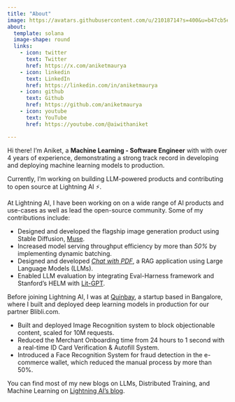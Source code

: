 ```yaml
---
title: "About"
image: https://avatars.githubusercontent.com/u/21018714?s=400&u=b47cb5eb401714a0e38aa8d32ec7031e5c30e346&v=4
about:
  template: solana
  image-shape: round
  links:
    - icon: twitter
      text: Twitter
      href: https://x.com/aniketmaurya
    - icon: linkedin
      text: LinkedIn
      href: https://linkedin.com/in/aniketmaurya
    - icon: github
      text: Github
      href: https://github.com/aniketmaurya
    - icon: youtube
      text: YouTube
      href: https://youtube.com/@aiwithaniket

---
```

Hi there! I'm Aniket, a **Machine Learning - Software Engineer** with with over 4 years of experience, demonstrating a strong track record in developing and deploying machine learning models to production.

Currently, I'm working on building LLM-powered products and contributing to open source at Lightning AI ⚡️.


At Lightning AI, I have been working on on a wide range of AI products and use-cases as well as lead the open-source community.
Some of my contributions include:

* Designed and developed the flagship image generation product using Stable Diffusion, [Muse](https://lightning.ai/pages/community/tutorial/deploy-diffusion-models/).
* Increased model serving throughput efficiency by more than *50%* by implementing dynamic batching. 
* Designed and developed *[Chat with PDF](https://lightning.ai/lightning-ai/studios/document-chat-assistant-using-rag)*, a RAG application using Large Language Models (LLMs). 
* Enabled LLM evaluation by integrating Eval-Harness framework and Stanford's HELM with [Lit-GPT](https://github.com/Lightning-AI/lit-gpt).


Before joining Lightning AI, I was at [Quinbay](https://www.linkedin.com/company/quinbay/), a startup based in Bangalore, where I built and deployed deep learning models in production for our partner Blibli.com.

* Built and deployed Image Recognition system to block objectionable content, scaled for 10M requests.
* Reduced the Merchant Onboarding time from 24 hours to 1 second with a real-time ID Card Verification & Autofill System.
* Introduced a Face Recognition System for fraud detection in the e-commerce wallet, which reduced the manual process by more than 50%.


You can find most of my new blogs on LLMs, Distributed Training, and Machine Learning on [Lightning AI's blog](https://lightning.ai/pages/author/aniket-maurya/).
